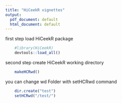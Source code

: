 ```yaml
---
title: "HiCeekR vignettes"
output:
  pdf_document: default
  html_document: default
---
```


first step load HiCeekR package

```r
    #library(HiCeekR)
    devtools::load_all()
```

second step create HiCeekR working directory

```r
    makeHCRwd()
```

you can change wd Folder with setHCRwd command

```r
    dir.create("test")
    setHCRwd("/test/")
```

